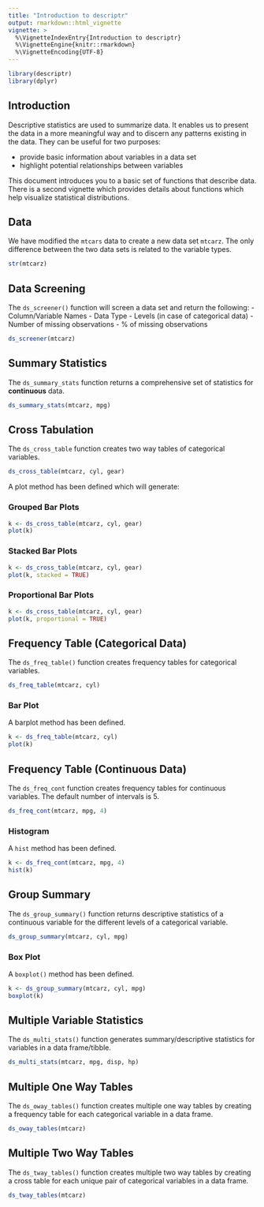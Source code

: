 ```yaml
---
title: "Introduction to descriptr"
output: rmarkdown::html_vignette
vignette: >
  %\VignetteIndexEntry{Introduction to descriptr}
  %\VignetteEngine{knitr::rmarkdown}
  %\VignetteEncoding{UTF-8}
---
```


```r
library(descriptr)
library(dplyr)
```

## Introduction

Descriptive statistics are used to summarize data. It enables us to present the
data in a more meaningful way and to discern any patterns existing in the data. 
They can be useful for two purposes:

- provide basic information about variables in a data set
- highlight potential relationships between variables

This document introduces you to a basic set of functions that describe data. 
There is a second vignette which provides details about functions which help 
visualize statistical distributions.

## Data

We have modified the `mtcars` data to create a new data set `mtcarz`. The only
difference between the two data sets is related to the variable types. 

```r
str(mtcarz)
```

## Data Screening

The `ds_screener()` function will screen a data set and return the following:
- Column/Variable Names
- Data Type
- Levels (in case of categorical data)
- Number of missing observations
- % of missing observations


```r
ds_screener(mtcarz)
```


## Summary Statistics

The `ds_summary_stats` function returns a comprehensive set of statistics for 
**continuous** data. 

```r
ds_summary_stats(mtcarz, mpg)
```


## Cross Tabulation

The `ds_cross_table` function creates two way tables of categorical variables. 

```r
ds_cross_table(mtcarz, cyl, gear)
```

A plot method has been defined which will generate:


### Grouped Bar Plots

```r
k <- ds_cross_table(mtcarz, cyl, gear)
plot(k)
```


### Stacked Bar Plots

```r
k <- ds_cross_table(mtcarz, cyl, gear)
plot(k, stacked = TRUE)
```


### Proportional Bar Plots

```r
k <- ds_cross_table(mtcarz, cyl, gear)
plot(k, proportional = TRUE)
```

## Frequency Table (Categorical Data)

The `ds_freq_table()` function creates frequency tables for categorical variables. 

```r
ds_freq_table(mtcarz, cyl)
```


### Bar Plot

A barplot method has been defined.

```r
k <- ds_freq_table(mtcarz, cyl)
plot(k)
```


## Frequency Table (Continuous Data)

The `ds_freq_cont` function creates frequency tables for continuous variables. 
The default number of intervals is 5.

```r
ds_freq_cont(mtcarz, mpg, 4)
```


### Histogram

A `hist` method has been defined.

```r
k <- ds_freq_cont(mtcarz, mpg, 4)
hist(k)
```


## Group Summary

The `ds_group_summary()` function returns descriptive statistics of a continuous
variable for the different levels of a categorical variable.

```r
ds_group_summary(mtcarz, cyl, mpg)
```


### Box Plot

A `boxplot()` method has been defined.

```r
k <- ds_group_summary(mtcarz, cyl, mpg)
boxplot(k)
```

## Multiple Variable Statistics 

The `ds_multi_stats()` function generates summary/descriptive statistics for 
variables in a data frame/tibble.

```r
ds_multi_stats(mtcarz, mpg, disp, hp)
```

## Multiple One Way Tables

The `ds_oway_tables()` function creates multiple one way tables by creating a 
frequency table for each categorical variable in a data frame.

```r
ds_oway_tables(mtcarz)
```


## Multiple Two Way Tables

The `ds_tway_tables()` function creates multiple two way tables by creating a 
cross table for each unique pair of categorical variables in a data frame.

```r
ds_tway_tables(mtcarz)
```





